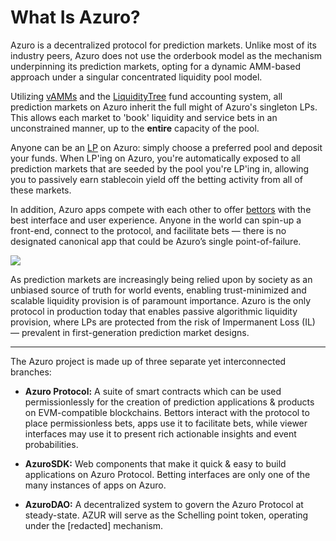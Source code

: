 
# What Is Azuro?

Azuro is a decentralized protocol for prediction markets. Unlike most of its industry peers, Azuro does not use the orderbook model as the mechanism underpinning its prediction markets, opting for a dynamic AMM-based approach under a singular concentrated liquidity pool model.

Utilizing [vAMMs](/knowledge-hub/how-azuro-works/components/vAMM) and the [LiquidityTree](/knowledge-hub/how-azuro-works/liquidity-tree) fund accounting system, all prediction markets on Azuro inherit the full might of Azuro's singleton LPs. This allows each market to 'book' liquidity and service bets in an unconstrained manner, up to the **entire** capacity of the pool.

Anyone can be an [LP](/knowledge-hub/how-azuro-works/protocol-actors/liquidity-providers) on Azuro: simply choose a preferred pool and deposit your funds. When LP'ing on Azuro, you're automatically exposed to all prediction markets that are seeded by the pool you're LP'ing in, allowing you to passively earn stablecoin yield off the betting activity from all of these markets.

In addition, Azuro apps compete with each other to offer [bettors](/knowledge-hub/how-azuro-works/protocol-actors/bettors) with the best interface and user experience. Anyone in the world can spin-up a front-end, connect to the protocol, and facilitate bets — there is no designated canonical app that could be Azuro’s single point-of-failure.

<Image
  src="/images/concepts/what-is-azuro.png"
  width={2000}
  height={700}
/>

As prediction markets are increasingly being relied upon by society as an unbiased source of truth for world events, enabling trust-minimized and scalable liquidity provision is of paramount importance. Azuro is the only protocol in production today that enables passive algorithmic liquidity provision, where LPs are protected from the risk of Impermanent Loss (IL) — prevalent in first-generation prediction market designs.

---

The Azuro project is made up of three separate yet interconnected branches:


- **Azuro Protocol:** A suite of smart contracts which can be used permissionlessly for the creation of prediction applications & products on EVM-compatible blockchains. Bettors interact with the protocol to place permissionless bets, apps use it to facilitate bets, while viewer interfaces may use it to present rich actionable insights and event probabilities.

- **AzuroSDK:** Web components that make it quick & easy to build applications on Azuro Protocol. Betting interfaces are only one of the many instances of apps on Azuro.

- **AzuroDAO:** A decentralized system to govern the Azuro Protocol at steady-state. AZUR will serve as the Schelling point token, operating under the [redacted] mechanism.
